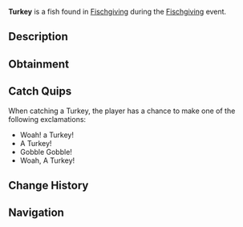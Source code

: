 {{FishInfobox
|image          = Turkey.png
|rarity         = Limited
|event          = Fischgiving
|sea            = First Sea
|location       = [[Fischgiving]]
|sublocation    = 
|sources        = Fishing Rod
|radar_location = 
|prog_speed     = -65
|xp             = 1700
|weather        = 
|time           = 
|season         = Autumn
|bait           = Insect
|base_weight    = 30
|base_value     = 4000
|weight_range   = 22
|base_chance    = 0
|base_resil     = 20
}}
'''Turkey''' is a {{Rarity|Limited}} fish found in [[Fischgiving]] during the [[Fischgiving]] event.

== Description ==
{{Description|Turkeys are large and heavy birds with a uniquely-shaped tail consisting of many feathers that line up to create a circular pattern. However, the poor Turkey is the desired choice of food for many fischers for Fischgiving dinner.|Bestiary Entry}}

== Obtainment ==
{{Description|Only obtainable during Fischgiving|Bestiary Hint}}

== Catch Quips ==
When catching a Turkey, the player has a chance to make one of the following exclamations:
* Woah! a Turkey!
* A Turkey!
* Gobble Gobble!
* Woah, A Turkey!

== Change History ==
{{Change History|{{subst:Current Version}}}}

== Navigation ==
{{Fish Navbox|Fischgiving}}